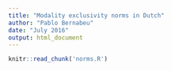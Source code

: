 ---
title: "Modality exclusivity norms in Dutch"
author: "Pablo Bernabeu"
date: "July 2016"
output: html_document
---

```{r cache=FALSE, echo=FALSE}
knitr::read_chunk('norms.R')
```

```{r norms.R, eval=FALSE}

```